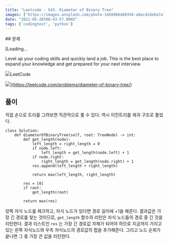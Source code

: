 ```yaml
---
title: "Leetcode - 543. Diameter of Binary Tree"
images: ["https://images.unsplash.com/photo-1458966480358-a0ac42de0a7a?crop=entropy&cs=tinysrgb&fit=max&fm=jpg&ixid=MnwxMTc3M3wwfDF8c2VhcmNofDN8fHRyZWV8ZW58MHx8fHwxNjIyMTcwOTY5&ixlib=rb-1.2.1&q=80&w=2000"]
date: "2021-05-28T08:43:57.000Z"
tags: ['codingtest', 'python']
---
```


<TOCInline toc={props.toc} asDisclosure />
## 문제

[Loading...

Level up your coding skills and quickly land a job. This is the best place to expand your knowledge and get prepared for your next interview.

![](https://leetcode.com/favicon-192x192.png)LeetCode

![](https://leetcode.com/static/images/LeetCode_Sharing.png)](https://leetcode.com/problems/diameter-of-binary-tree/)

## 풀이

직접 손으로 트리를 그려보면 직관적으로 풀 수 있다. 역시 이진트리를 재귀 구조로 풀었다.

```
class Solution:
    def diameterOfBinaryTree(self, root: TreeNode) -> int:
        def get_length(node):
            left_length = right_length = 0
            if node.left:
                left_length = get_length(node.left) + 1
            if node.right:
                right_length = get_length(node.right) + 1
            res.append(left_length + right_length)

            return max(left_length, right_length)

        res = [0]
        if root:
            get_length(root)

        return max(res)
```

양쪽 자식 노드를 체크하고, 자식 노드가 있다면 경로 길이에 +1을 해준다. 결과값은 가장 긴 경로를 찾는 것이므로, `get_length` 함수의 리턴은 자식 노드들의 경로 중 긴 것을 리턴한다. 결과 리스트인 `res` 는 가장 긴 경로값 자체가 되어야 하므로 지금까지 가지고 있는 왼쪽 자식노드와 우측 자식노드의 경로값의 합을 추가해준다. 그리고 노드 순회가 끝나면 그 중 가장 큰 값을 리턴한다.
